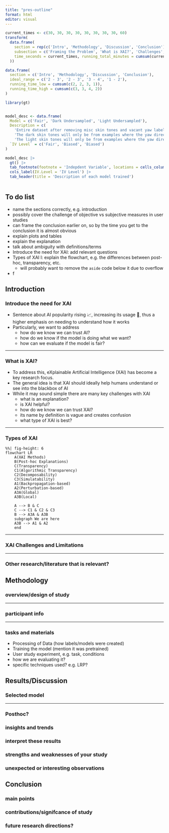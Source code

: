 ```yaml
---
title: "pres-outline"
format: html
editor: visual
---
```


```r

current_times <- c(30, 30, 30, 30, 30, 30, 30, 30, 60)
transform(
  data.frame(
    section = rep(c('Intro', 'Methodology', 'Discussion', 'Conclusion'), times = c(3, 3, 2, 1)),
    subsection = c('Framing the Problem', 'What is XAI?', 'Challenges', 'Study Overview/Data Collection', 'Study Tasks', 'Participants', 'Findings', 'Results Discussion', 'Conclusion'),
    time_seconds = current_times, running_total_minutes = cumsum(current_times / 60)
  ))

data.frame(
  section = c('Intro', 'Methodology', 'Discussion', 'Conclusion'),
  ideal_range = c('2 - 3', '2 - 3', '3 - 4', '1 - 2'),
  running_time_low = cumsum(c(2, 2, 3, 1)), 
  running_time_high = cumsum(c(3, 3, 4, 2))
)

library(gt)


model_desc <- data.frame(
  Model = c('Fair', 'Dark Undersampled', 'Light Undersampled'),
  Description = c(
    'Entire dataset after removing misc skin tones and vacant yaw labels.', 
    'The dark skin tones will only be from examples where the yaw direction has the middle label, the lighter skin tones will have both yaw direction labels.', 
    'The light skin tones will only be from examples where the yaw direction has the middle label, the dark skin tones will have both yaw direction labels.'),
  `IV Level` = c('Fair', 'Biased', 'Biased')
)

model_desc |>
  gt() |>
  tab_footnote(footnote = 'Indepdent Variable', locations = cells_column_labels(columns = IV.Level)) |>
  cols_label(IV.Level = 'IV Level') |>
  tab_header(title = 'Description of each model trained') 
  

```

## To do list

- name the sections correctly, e.g. introduction
- possibly cover the challenge of objective vs subjective measures in user studies
- can frame the conclusion earlier on, so by the time you get to the conclusion it is almost obvious
- explain plots and tables
- explain the explanation
- talk about ambiguity with definitions/terms
- Introduce the need for XAI: add relevant questions 
- Types of XAI I: explain the flowchart, e.g. the differences between post-hoc, transparency, etc.
   - will probably want to remove the `aside` code below it due to overflow
- f 

## Introduction

### Introduce the need for XAI

-   Sentence about AI popularity rising 📈, increasing its usage 🚀, thus a higher emphasis on needing to understand how it works
-   Particularly, we want to address
    -   how do we know we can trust AI?
    -   how do we know if the model is doing what we want?
    -   how can we evaluate if the model is fair?

---

### What is XAI?

-   To address this, eXplainable Artificial Intelligence (XAI) has become a key research focus.
-   The general idea is that XAI should ideally help humans understand or see into the blackbox of AI
-   While it may sound simple there are many key challenges with XAI
    -   what is an explanation?
    -   is XAI helpful?
    -   how do we know we can trust XAI?
    -   its name by definition is vague and creates confusion
    -   what type of XAI is best?

---

### Types of XAI

```mermaid
%%| fig-height: 6
flowchart LR
    A(XAI Methods)
    B(Post-hoc Explanations)
    C(Transparency)
    C1(Algorithmic Transparency)
    C2(Decomposability)
    C3(Simulatability)
    A1(Backpropagation-based)
    A2(Perturbation-based)
    A3A(Global)
    A3B(Local)

    A --> B & C
    C --> C1 & C2 & C3
    B --> A3A & A3B
    subgraph We are here
    A3B --> A1 & A2
    end
```

---

### XAI Challenges and Limitations

---

### Other research/literature that is relevant?

## Methodology

### overview/design of study

---

### participant info

---

### tasks and materials

- Processing of Data (how labels/models were created)
- Training the model (mention it was pretrained)
- User study experiment, e.g. task, conditions
- how we are evaluating it?
- specific techniques used? e.g. LRP?

## Results/Discussion

### Selected model

---

### Posthoc?
### insights and trends
### interpret these results
### strengths and weaknesses of your study
### unexpected or interesting observations

## Conclusion

### main points
### contributions/signifcance of study
### future research directions?

